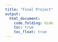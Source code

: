 ```yaml
---
title: "Final Project"
output: 
  html_document:
    code_folding: hide
    toc: true
    toc_float: true
---
```

